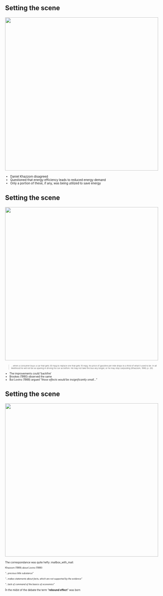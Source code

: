 
## Setting the scene


::: {.absolute top="10%" left="0%"}
![](pictures/khazoom_frontpage.png){width="500"}
:::

::: {.absolute top="20%" left="47%"}
::: {style="font-size: 0.70em"}

::: {.incremental}
- Daniel Khazzom disagreed 
- Questioned that energy efficiency leads to reduced energy demand
- Only a portion of these, if any, was being utilized to save energy

:::

:::
:::

## Setting the scene

::: {.absolute top="10%" left="0%"}
![](pictures/khazoom_frontpage.png){width="500"}
:::

::: {.absolute top="20%" left="47%"}
::: {style="font-size: 0.47em"}
::: {.fragment .fade-in}

> ...when a consumer buys a car that gets 30 mpg to replace one that gets 10 mpg, his price  of gasoline per mile drops to a third of what it used to be. In all likelihood he will not be as sparing in driving his car as before. He may not take the bus any longer, or he may stop carpooling (Khazzom, 1980, p. 20)


:::
:::
:::


::: {.absolute top="50%" left="47%"}
::: {style="font-size: 0.60em"}

::: {.incremental}
- The improvements could 'backfire'
- Brookes (1990) observed the same
- But Lovins (1988) argued "*those effects would be insignificantly small...*"

:::

:::
:::


## Setting the scene

::: {.absolute top="10%" left="0%"}
![](pictures/khazoom_frontpage.png){width="500"}
:::


::: {.absolute top="20%" left="47%"}
::: {style="font-size: 0.60em"}
The correspondance was quite hefty :mailbox_with_mail: </br>

:::
:::

::: {.absolute top="35%" left="47%"}
::: {style="font-size: 0.50em"}
::: {.fragment .fade-in}
Khazoom (1989) about Lovins (1988): </br></br>
*"...precious little substance"* </br></br>
*"...makes statements about facts, which are not supported by the evidence"* </br></br>
*"...lack of command of the basics of economics"*</br>
:::
:::
:::



::: {.absolute top="70%" left="47%"}
::: {style="font-size: 0.60em"}
::: {.fragment .fade-in}
Ín the midst of the debate the term "**rebound effect**" was born
:::
:::
:::





<!-- 

 Leonard Brookes, independetly of Khazoom, had similar ideas.
 
Both called the phenomenon ‘backfire’ 

In later papers, Khazzoom (1987; 1989) noted that this phenomenon had been observed in the nineteenth century by the English philosopher and economist William Stanley Jevons

Jevons, William Stanley, 1865/1965. The Coal Question: An Inquiry Concerning the Progress of the Nation, and the Probable Exhaustion of Our Coal-mines, 3rd edition 1905. New York: Augustus M. Kelley.

"Coal in truth stands not beside but entirely above all other commodities. It is the material energy of the country — the universal aid — the factor in everything we do. With coal almost any feat is possible or easy; without it we are thrown back into the laborious poverty of early times"

-->







